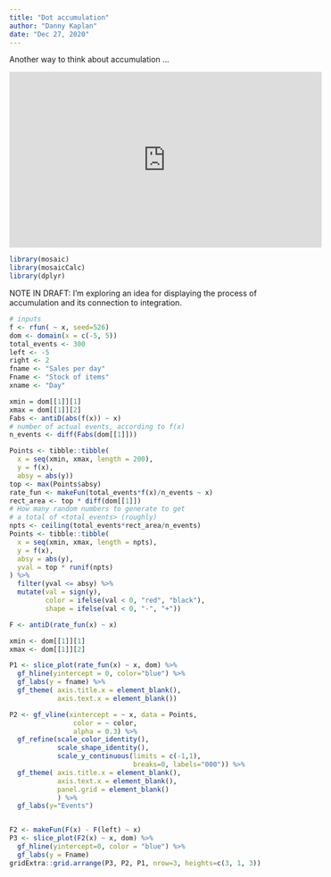 ```yaml
---
title: "Dot accumulation"
author: "Danny Kaplan"
date: "Dec 27, 2020"
---
```


Another way to think about accumulation ...

<iframe width="560" height="315" src="https://www.youtube.com/embed/ROJZ2U1u2Ug?start=18" frameborder="0" allow="accelerometer; autoplay; clipboard-write; encrypted-media; gyroscope; picture-in-picture" allowfullscreen></iframe>

```r
library(mosaic)
library(mosaicCalc)
library(dplyr)
```

NOTE IN DRAFT: I'm exploring an idea for displaying the process of accumulation and its connection to integration.

```r
# inputs
f <- rfun( ~ x, seed=526)
dom <- domain(x = c(-5, 5))
total_events <- 300
left <- -5
right <- 2
fname <- "Sales per day"
Fname <- "Stock of items"
xname <- "Day"

xmin = dom[[1]][1]
xmax = dom[[1]][2]
Fabs <- antiD(abs(f(x)) ~ x)
# number of actual events, according to f(x)
n_events <- diff(Fabs(dom[[1]]))

Points <- tibble::tibble(
  x = seq(xmin, xmax, length = 200),
  y = f(x),
  absy = abs(y))
top <- max(Points$absy)
rate_fun <- makeFun(total_events*f(x)/n_events ~ x)
rect_area <- top * diff(dom[[1]])
# How many random numbers to generate to get
# a total of <total_events> (roughly)
npts <- ceiling(total_events*rect_area/n_events)
Points <- tibble::tibble(
  x = seq(xmin, xmax, length = npts),
  y = f(x),
  absy = abs(y),
  yval = top * runif(npts)
) %>% 
  filter(yval <= absy) %>%
  mutate(val = sign(y),
         color = ifelse(val < 0, "red", "black"),
         shape = ifelse(val < 0, "-", "+"))

F <- antiD(rate_fun(x) ~ x)

xmin <- dom[[1]][1]
xmax <- dom[[1]][2]

```

```r

P1 <- slice_plot(rate_fun(x) ~ x, dom) %>%
  gf_hline(yintercept = 0, color="blue") %>%
  gf_labs(y = fname) %>%
  gf_theme( axis.title.x = element_blank(), 
            axis.text.x = element_blank()) 

P2 <- gf_vline(xintercept = ~ x, data = Points, 
                color = ~ color,
                alpha = 0.3) %>%
  gf_refine(scale_color_identity(),
            scale_shape_identity(),
            scale_y_continuous(limits = c(-1,1), 
                               breaks=0, labels="000")) %>%
  gf_theme( axis.title.x = element_blank(), 
            axis.text.x = element_blank(),
            panel.grid = element_blank()
            ) %>%
  gf_labs(y="Events") 


F2 <- makeFun(F(x) - F(left) ~ x)
P3 <- slice_plot(F2(x) ~ x, dom) %>% 
  gf_hline(yintercept=0, color = "blue") %>%
  gf_labs(y = Fname)
gridExtra::grid.arrange(P3, P2, P1, nrow=3, heights=c(3, 1, 3))
```
